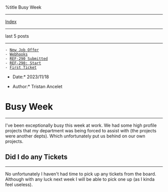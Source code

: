 %title Busy Week


---------------------------
[[index.wiki|Index]]
---------------------------

last 5 posts
---------------------------

 - [[1700104768-new-job-offer.wiki|New Job Offer]]
 - [[1699564352-webhooks.wiki|Webhooks]]
 - [[1699558725-ref-290-submitted.wiki|REF-290 Submitted]]
 - [[1699375988-ref-209-start.wiki|REF-290: Start]]
 - [[1698642000-first-ticket.wiki|First Ticket]]

*Date:* 2023/11/18

*Author:* Tristan Ancelet

= Busy Week =
-------------
I've been exceptionally busy this week at work. We had some high profile projects that my department was being forced to assist with (the projects were another depts). Which unfortunately put us behind on our own projects.

== Did I do any Tickets ==
--------------------------
No unfortunately I haven't had time to pick up any tickets from the board. Although with any luck next week I will be able to pick one up (as I kinda feel useless). 

